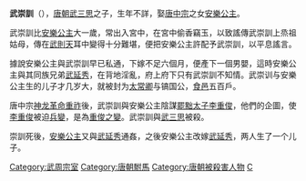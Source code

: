 {{Unreferenced|time=2014-3-26}}
{{東亞男性歷史人物
|名稱 =武崇訓
|身份 =
|國家 =
|時代 =
|主君 =
|屆數 =
|最高職務 =
|前任 = 
|繼任 = 
|圖片名稱 =
|圖片大小 =
|圖片說明 =
|氏 =
|姓 =
|穆坤= <!--清代八旗满洲人物专用-->
|名 =
|姓名 =
|羅馬拼音 =
|假名 = <!--日本、琉球人用-->
|諺文 = <!--朝鮮、韓國人用-->
|字 =
|號=
|名乘 = <!--琉球士族用-->
|官職 =
|封爵 =
|封號 =
|位階 =
|御稱號 = <!--日本皇族之稱號-->
|宮號1 = <!--日本皇族之宮號-->
|宮號2 = <!--朝鮮王族之宮號-->
|封地 =
|神號 =
|尊號 =
|族裔 = 
|信仰 = <!--指的是宗教信仰-->
|旗籍 = <!--清代八旗人物专用-->
|氏族 =
|籍貫 =
|本貫 = <!--朝鮮人用-->
|世居地= <!--清代八旗人物专用-->
|世居地/穆坤= <!--专门用于清代八旗满洲人物世居地和穆坤相同时-->
|祖籍 =
|本籍 =
|出身地 =
|府邸 =
|世系 = 
|初名 =
|乳名 = <!--日本、朝鮮、琉球以外人物用-->
|幼名 = <!--日本人用-->
|兒名 = <!--朝鮮人用-->
|童名 = <!--琉球人用-->
|小字 =
|別名 =
|法號 =
|院號 =
|其他名號 =
|出生日期 =[[唐高宗|唐高宗]]永淳二年<br>683年
|出生地點 =
|婚年 =
|逝世日期 =[[唐中宗|唐中宗]]景龍元年<br>{{death year and age|707|683}}
|逝世地點 =
|在位年代 =
|廟號 =
|諡號 =
|墓葬 =
|祠廟 =
|父親 =梁宣王[[武三思|武三思]]
|嫡母 =
|母親 =
|繼父=
|繼母=
|養父=
|養母=
|猶父= <!--日本人用-->
|烏帽子親= <!--日本人、琉球人用-->
|元配 =
|正室 =
|妻 =[[安樂公主|安樂公主]]
|繼室 =
|平妻 =
|側室 =
|元配之父 =
|元配之嫡母 =
|元配之母 =
|正室之父 =
|正室之嫡母 =
|正室之母 =
|妻之父 =
|妻之嫡母 =
|妻之母 =
|繼室之父 =
|繼室之嫡母 =
|繼室之母 =
|平妻之父 =
|平妻之嫡母 =
|平妻之母 =
|兄弟 =
|姊妹 =
|嫡兄弟 =
|嫡姊妹 =
|庶兄弟 =
|庶姊妹 =
|同胞兄弟 =
|同胞姊妹 =
|異母兄弟 =
|異母姊妹 =
|異父兄弟 =
|異父姊妹 =
|繼兄弟 =
|繼姊妹 =
|子 =鎬國公[[武繼植|武繼植]]
|女 =
|嫡子 =
|嫡女 =
|庶子 =
|庶女 =
|養子 =
|養女 =
|猶子 = <!--日本人用-->
|婿養子 = <!--日本人用-->
|烏帽子子 = <!--日本人用-->
|繼子 =
|繼女 =
|其他親屬 =
|出身 = <!---此处指科举出身--->
|功名 = 
|經歷 = 
|著作 =
|注釋 =
}}
'''武崇訓'''（{{bd|683年||707年|catIdx=W武}}），[[唐朝|唐朝]][[武三思|武三思]]之子，生年不詳，娶[[唐中宗|唐中宗]]之女[[安樂公主|安樂公主]]。

武崇訓比[[安樂公主|安樂公主]]大一歲，常出入宮中，在宮中偷香竊玉，以致謠傳武崇訓上烝祖姑母，傳在[[武則天|武則天]]耳中變得十分難堪，便把安樂公主許配予武崇訓，以平息謠言。

據說安樂公主與武崇訓早已私通，下嫁不足六個月，便產下一個男嬰，這時安樂公主與其同族兄弟[[武延秀|武延秀]]，在背地淫亂，府上府下只有武崇訓不知情。武崇训与安樂公主生的儿子才几岁大，就被封为[[太常卿|太常卿]]与镐国公，[[食邑|食邑]]五百戶。

唐中宗[[神龙革命|神龙革命]][[重祚|重祚]]後，武崇訓與安樂公主陰謀[[罷黜|罷黜]][[太子|太子]][[李重俊|李重俊]]，他們的企圖，使[[李重俊|李重俊]]被迫[[兵變|兵變]]，是為[[重俊之變|重俊之變]]。武崇訓與[[武三思|武三思]]被殺。

崇訓死後，[[安樂公主|安樂公主]]又與[[武延秀|武延秀]]通姦，之後安樂公主改嫁[[武延秀|武延秀]]，两人生了一个儿子。

{{DEFAULTSORT:W}}
[[Category:武周宗室|Category:武周宗室]]
[[Category:唐朝駙馬|Category:唐朝駙馬]]
[[Category:唐朝被殺害人物|Category:唐朝被殺害人物]]
[[Category:武姓|C]]